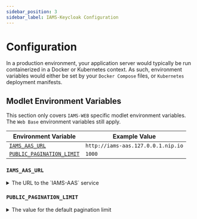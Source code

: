 ```yaml
---
sidebar_position: 3
sidebar_label: IAMS-Keycloak Configuration
---
```



# Configuration

In a production environment, your application server would typically be run containerized in a Docker or Kubernetes
context. As such, environment variables would either be set by your `Docker Compose` files, or `Kubernetes` deployment
manifests.

## Modlet Environment Variables

This section only covers `IAMS-WEB` specific modlet environment variables. The `Web Base` environment variables still apply.

| Environment Variable                                  | Example Value                      |
| ----------------------------------------------------- | ---------------------------------- |
| [`IAMS_AAS_URL`](#iams_aas_url)                       | `http://iams-aas.127.0.0.1.nip.io` |
| [`PUBLIC_PAGINATION_LIMIT`](#public_pagination_limit) | `1000`                             |

### `IAMS_AAS_URL`

<details>
  <summary>The URL to the `IAMS-AAS` service</summary>
  <div>The base URL to call the `IAMS-AAS` service endpoints.</div>
</details>

### `PUBLIC_PAGINATION_LIMIT`

<details>
  <summary>The value for the default pagination limit</summary>
  <div>
    Specifies the default number of items to fetch from the backend when
    retrieving paginated data. If not explicitly set, it defaults to `1000`.
    Changing this value will impact all requests that retrieve lists of data
    across the application.
  </div>
</details>
